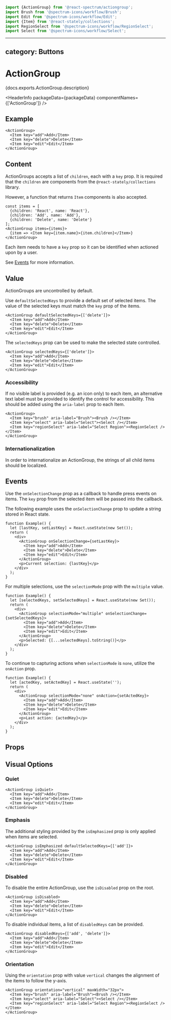 <!-- Copyright 2020 Adobe. All rights reserved.
This file is licensed to you under the Apache License, Version 2.0 (the "License");
you may not use this file except in compliance with the License. You may obtain a copy
of the License at http://www.apache.org/licenses/LICENSE-2.0
Unless required by applicable law or agreed to in writing, software distributed under
the License is distributed on an "AS IS" BASIS, WITHOUT WARRANTIES OR REPRESENTATIONS
OF ANY KIND, either express or implied. See the License for the specific language
governing permissions and limitations under the License. -->



```jsx import
import {ActionGroup} from '@react-spectrum/actiongroup';
import Brush from '@spectrum-icons/workflow/Brush';
import Edit from '@spectrum-icons/workflow/Edit';
import {Item} from '@react-stately/collections';
import RegionSelect from '@spectrum-icons/workflow/RegionSelect';
import Select from '@spectrum-icons/workflow/Select';
```

---
category: Buttons
---

# ActionGroup

<p>{docs.exports.ActionGroup.description}</p>

<HeaderInfo
  packageData={packageData}
  componentNames={['ActionGroup']} />

## Example

```tsx example
<ActionGroup>
  <Item key="add">Add</Item>
  <Item key="delete">Delete</Item>
  <Item key="edit">Edit</Item>
</ActionGroup>
```

## Content

ActionGroups accepts a list of `children`, each with a `key` prop. It is required that the `children` are <TypeLink links={collectionsDocs.links} type={collectionsDocs.exports.Item} /> components from the `@react-stately/collections` library.

However, a function that returns `Item` components is also accepted.

```tsx example
const items = [
  {children: 'React', name: 'React'},
  {children: 'Add', name: 'Add'},
  {children: 'Delete', name: 'Delete'}
];
<ActionGroup items={items}>
  {item => <Item key={item.name}>{item.children}</Item>}
</ActionGroup>
```


Each item needs to have a `key` prop so it can be identified when actioned upon by a user.

See [Events](#events) for more information.

## Value

ActionGroups are uncontrolled by default. 

Use `defaultSelectedKeys` to provide a default set of selected items. The value of the selected keys must match the `key` prop of the items.

```tsx example
<ActionGroup defaultSelectedKeys={['delete']}>
  <Item key="add">Add</Item>
  <Item key="delete">Delete</Item>
  <Item key="edit">Edit</Item>
</ActionGroup>
```

The `selectedKeys` prop can be used to make the selected state controlled.

```tsx example
<ActionGroup selectedKeys={['delete']}>
  <Item key="add">Add</Item>
  <Item key="delete">Delete</Item>
  <Item key="edit">Edit</Item>
</ActionGroup>
```

### Accessibility

If no visible label is provided (e.g. an icon only) to each item, an alternative text label must be provided to identify the control for accessibility.
This should be added using the `aria-label` prop to each Item.

```tsx example
<ActionGroup>
  <Item key="brush" aria-label="Brush"><Brush /></Item>
  <Item key="select" aria-label="Select"><Select /></Item>
  <Item key="regionSelect" aria-label="Select Region"><RegionSelect /></Item>
</ActionGroup>
```

### Internationalization

In order to internationalize an ActionGroup, the strings of all child items should be localized.

## Events

Use the `onSelectionChange` prop as a callback to handle press events on items.
The `key` prop from the selected item will be passed into the callback.

The following example uses the `onSelectionChange` prop to update a string stored in React state.

```tsx example
function Example() {
  let [lastKey, setLastKey] = React.useState(new Set());
  return (
    <div>
      <ActionGroup onSelectionChange={setLastKey}>
        <Item key="add">Add</Item>
        <Item key="delete">Delete</Item>
        <Item key="edit">Edit</Item>
      </ActionGroup>
      <p>Current selection: {lastKey}</p>
    </div>
  );
}
```

For multiple selections, use the `selectionMode` prop with the `multiple` value.
```tsx example
function Example() {
  let [selectedKeys, setSelectedKeys] = React.useState(new Set());
  return (
    <div>
      <ActionGroup selectionMode="multiple" onSelectionChange={setSelectedKeys}>
        <Item key="add">Add</Item>
        <Item key="delete">Delete</Item>
        <Item key="edit">Edit</Item>
      </ActionGroup>
      <p>Selected: {[...selectedKeys].toString()}</p>
    </div>
  );
}
```

To continue to capturing actions when `selectionMode` is `none`, utilize the `onAction` prop.
```tsx example
function Example() {
  let [actedKey, setActedKey] = React.useState('');
  return (
    <div>
      <ActionGroup selectionMode="none" onAction={setActedKey}>
        <Item key="add">Add</Item>
        <Item key="delete">Delete</Item>
        <Item key="edit">Edit</Item>
      </ActionGroup>
      <p>Last action: {actedKey}</p>
    </div>
  );
}
```

## Props

<PropTable component={docs.exports.ActionGroup} links={docs.links} />

## Visual Options

### Quiet

```tsx example
<ActionGroup isQuiet>
  <Item key="add">Add</Item>
  <Item key="delete">Delete</Item>
  <Item key="edit">Edit</Item>
</ActionGroup>
```

### Emphasis

The additional styling provided by the `isEmphasized` prop is only applied when items are selected.

```tsx example
<ActionGroup isEmphasized defaultSelectedKeys={['add']}>
  <Item key="add">Add</Item>
  <Item key="delete">Delete</Item>
  <Item key="edit">Edit</Item>
</ActionGroup>
```

### Disabled

To disable the entire ActionGroup, use the `isDisabled` prop on the root.

```tsx example
<ActionGroup isDisabled>
  <Item key="add">Add</Item>
  <Item key="delete">Delete</Item>
  <Item key="edit">Edit</Item>
</ActionGroup>
```

To disable individual items, a list of `disabledKeys` can be provided.

```tsx example
<ActionGroup disabledKeys={['add', 'delete']}>
  <Item key="add">Add</Item>
  <Item key="delete">Delete</Item>
  <Item key="edit">Edit</Item>
</ActionGroup>
```

### Orientation

Using the `orientation` prop with value `vertical` changes the alignment of the items to follow the y-axis.

```tsx example
<ActionGroup orientation="vertical" maxWidth="32px">
  <Item key="brush" aria-label="Brush"><Brush /></Item>
  <Item key="select" aria-label="Select"><Select /></Item>
  <Item key="regionSelect" aria-label="Select Region"><RegionSelect /></Item>
</ActionGroup>
```
